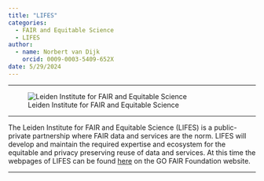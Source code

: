 ```yaml
---
title: "LIFES"
categories:
  - FAIR and Equitable Science
  - LIFES
author: 
  - name: Norbert van Dijk
    orcid: 0009-0003-5409-652X
date: 5/29/2024
---
```


------------------------------------------------------------------------

![Leiden Institute for FAIR and Equitable Science](lifes.png)

------------------------------------------------------------------------

The Leiden Institute for FAIR and Equitable Science (LIFES) is a public-private partnership where FAIR data and services are the norm. LIFES will develop and maintain the required expertise and ecosystem for the equitable and privacy preserving reuse of data and services. At this time the webpages of LIFES can be found [here](https://www.gofair.foundation/lifes) on the GO FAIR Foundation website.

------------------------------------------------------------------------
